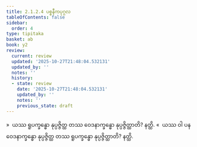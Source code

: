 ```yaml
---
title: 2.1.2.4 ပစ္စနီကပုဂ္ဂလ
tableOfContents: false
sidebar:
  order: 4
type: tipitaka
basket: ab
book: y2
review:
  current: review
  updated: '2025-10-27T21:48:04.532131'
  updated_by: ''
  notes: ''
  history:
  - state: review
    date: '2025-10-27T21:48:04.532131'
    updated_by: ''
    notes: ''
    previous_state: draft
---
```



<ReviewStatus review={frontmatter.review} showDetails={true} />

<HypothesisAnnotation frontmatter={frontmatter} />

<DynamicBreadcrumb />

<Division number="59" book="y2" e="ch" v="33" p="34">

<Paragraph number="522" book="y2">
»  ယဿ ရူပက္ခန္ဓော နုပ္ပဇ္ဇိတ္ထ တဿ ဝေဒနာက္ခန္ဓော နုပ္ပဇ္ဇိတ္ထာတိ? နတ္ထိ.
</Paragraph>

<Paragraph number="523" book="y2">
«  ယဿ ဝါ ပန ဝေဒနာက္ခန္ဓော နုပ္ပဇ္ဇိတ္ထ တဿ ရူပက္ခန္ဓော နုပ္ပဇ္ဇိတ္ထာတိ? နတ္ထိ.
</Paragraph>
</Division>